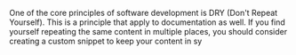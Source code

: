 One of the core principles of software development is DRY (Don't Repeat
Yourself). This is a principle that apply to documentation as
well. If you find yourself repeating the same content in multiple places, you
should consider creating a custom snippet to keep your content in sy

